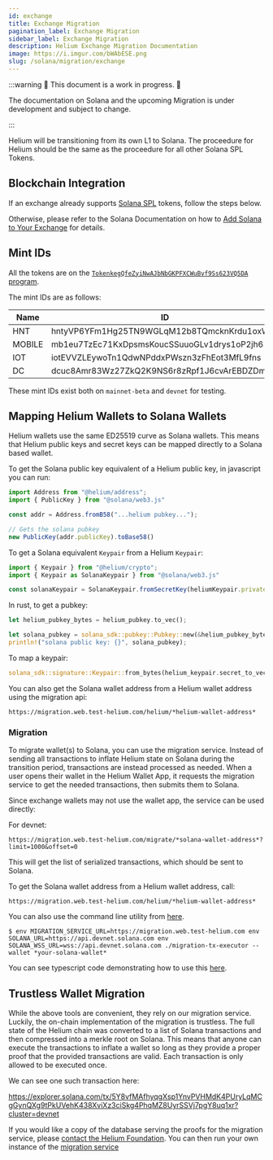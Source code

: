 ```yaml
---
id: exchange
title: Exchange Migration
pagination_label: Exchange Migration
sidebar_label: Exchange Migration
description: Helium Exchange Migration Documentation
image: https://i.imgur.com/bWAbESE.png
slug: /solana/migration/exchange
---
```



:::warning 🚧 This document is a work in progress. 🚧

The documentation on Solana and the upcoming Migration is under development and subject to change.

:::

Helium will be transitioning from its own L1 to Solana. The proceedure for Helium should be the same
as the proceedure for all other Solana SPL Tokens.

## Blockchain Integration

If an exchange already supports [Solana SPL](https://spl.solana.com/token) tokens, follow the steps
below.

Otherwise, please refer to the Solana Documentation on how to
[Add Solana to Your Exchange](https://docs.solana.com/integrations/exchange) for details.

## Mint IDs

All the tokens are on the
[`TokenkegQfeZyiNwAJbNbGKPFXCWuBvf9Ss623VQ5DA` program](https://explorer.solana.com/address/TokenkegQfeZyiNwAJbNbGKPFXCWuBvf9Ss623VQ5DA).

The mint IDs are as follows:

| Name   | ID                                          |
| ------ | ------------------------------------------- |
| HNT    | hntyVP6YFm1Hg25TN9WGLqM12b8TQmcknKrdu1oxWux |
| MOBILE | mb1eu7TzEc71KxDpsmsKoucSSuuoGLv1drys1oP2jh6 |
| IOT    | iotEVVZLEywoTn1QdwNPddxPWszn3zFhEot3MfL9fns |
| DC     | dcuc8Amr83Wz27ZkQ2K9NS6r8zRpf1J6cvArEBDZDmm |

These mint IDs exist both on `mainnet-beta` and `devnet` for testing.

## Mapping Helium Wallets to Solana Wallets

Helium wallets use the same ED25519 curve as Solana wallets. This means that Helium public keys and
secret keys can be mapped directly to a Solana based wallet.

To get the Solana public key equivalent of a Helium public key, in javascript you can run:

<!-- prettier-ignore -->
```javascript
import Address from "@helium/address";
import { PublicKey } from "@solana/web3.js"

const addr = Address.fromB58("...helium pubkey...");

// Gets the solana pubkey
new PublicKey(addr.publicKey).toBase58()
```

To get a Solana equivalent `Keypair` from a Helium `Keypair`:

<!-- prettier-ignore -->
```javascript
import { Keypair } from "@helium/crypto";
import { Keypair as SolanaKeypair } from "@solana/web3.js"

const solanaKeypair = SolanaKeypair.fromSecretKey(heliumKeypair.privateKey);
```

In rust, to get a pubkey:

```rust
let helium_pubkey_bytes = helium_pubkey.to_vec();

let solana_pubkey = solana_sdk::pubkey::Pubkey::new(&helium_pubkey_bytes[1..]);
println!("solana public key: {}", solana_pubkey);
```

To map a keypair:

```rust
solana_sdk::signature::Keypair::from_bytes(helium_keypair.secret_to_vec())
```

You can also get the Solana wallet address from a Helium wallet address using the migration api:

`https://migration.web.test-helium.com/helium/*helium-wallet-address*`

### Migration

To migrate wallet(s) to Solana, you can use the migration service. Instead of sending all
transactions to inflate Helium state on Solana during the transition period, transactions are
instead processed as needed. When a user opens their wallet in the Helium Wallet App, it requests
the migration service to get the needed transactions, then submits them to Solana.

Since exchange wallets may not use the wallet app, the service can be used directly:

For devnet:

`https://migration.web.test-helium.com/migrate/*solana-wallet-address*?limit=1000&offset=0`

This will get the list of serialized transactions, which should be sent to Solana.

To get the Solana wallet address from a Helium wallet address, call:

`https://migration.web.test-helium.com/helium/*helium-wallet-address*`

You can also use the command line utility from
[here](https://github.com/helium/helium-program-library/releases/tag/v0.0.27-migration-cli).

```
$ env MIGRATION_SERVICE_URL=https://migration.web.test-helium.com env SOLANA_URL=https://api.devnet.solana.com env SOLANA_WSS_URL=wss://api.devnet.solana.com ./migration-tx-executor --wallet *your-solana-wallet*
```

You can see typescript code demonstrating how to use this
[here](https://github.com/helium/helium-program-library/blob/master/packages/migration-service/src/test-submit.ts#L37).

## Trustless Wallet Migration

While the above tools are convenient, they rely on our migration service. Luckily, the on-chain
implementation of the migration is trustless. The full state of the Helium chain was converted to a
list of Solana transactions and then compressed into a merkle root on Solana. This means that anyone
can execute the transactions to inflate a wallet so long as they provide a proper proof that the
provided transactions are valid. Each transaction is only allowed to be executed once.

We can see one such transaction here:

https://explorer.solana.com/tx/5Y8vfMAfhyqgXsp1YnvPVHMdK4PUryLqMCgGynQXg9tPkUVehK438XviXz3ciSkg4PhqMZ8UyrSSVj7pgY8uq1xr?cluster=devnet

If you would like a copy of the database serving the proofs for the migration service, please
[contact the Helium Foundation](mailto:hello@helium.foundation). You can then run your own instance
of the
[migration service](https://github.com/helium/helium-program-library/tree/master/packages/migration-service)
